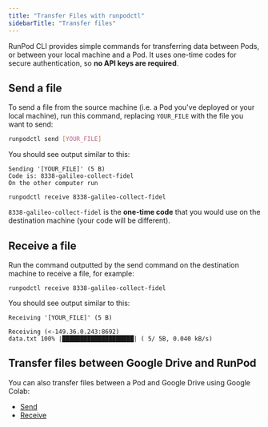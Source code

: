 ```yaml
---
title: "Transfer Files with runpodctl"
sidebarTitle: "Transfer files"
---
```


RunPod CLI provides simple commands for transferring data between Pods, or between your local machine and a Pod. It uses one-time codes for secure authentication, so **no API keys are required**.

## Send a file

To send a file from the source machine (i.e. a Pod you've deployed or your local machine), run this command, replacing `YOUR_FILE` with the file you want to send:

```sh
runpodctl send [YOUR_FILE]
```

You should see output similar to this:

```text
Sending '[YOUR_FILE]' (5 B)
Code is: 8338-galileo-collect-fidel
On the other computer run

runpodctl receive 8338-galileo-collect-fidel
```

`8338-galileo-collect-fidel` is the **one-time code** that you would use on the destination machine (your code will be different).

## Receive a file

Run the command outputted by the send command on the destination machine to receive a file, for example:

```text
runpodctl receive 8338-galileo-collect-fidel
```

You should see output similar to this:

```text
Receiving '[YOUR_FILE]' (5 B)

Receiving (<-149.36.0.243:8692)
data.txt 100% |████████████████████| ( 5/ 5B, 0.040 kB/s)
```

## Transfer files between Google Drive and RunPod

You can also transfer files between a Pod and Google Drive using Google Colab:

* [Send](https://colab.research.google.com/drive/1UaODD9iGswnKF7SZfsvwHDGWWwLziOsr#scrollTo=2nlcIAY3gGLt)
* [Receive](https://colab.research.google.com/drive/1ot8pODgystx1D6_zvsALDSvjACBF1cj6#scrollTo=RF1bMqhBOpSZ)
